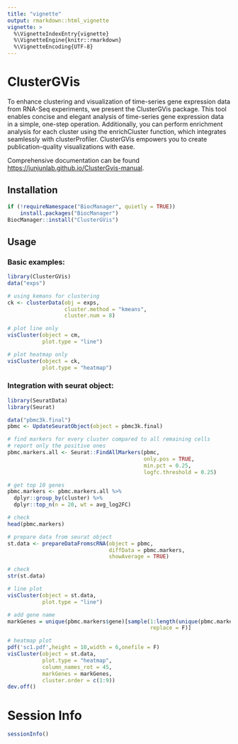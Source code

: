 ```yaml
---
title: "vignette"
output: rmarkdown::html_vignette
vignette: >
  %\VignetteIndexEntry{vignette}
  %\VignetteEngine{knitr::rmarkdown}
  %\VignetteEncoding{UTF-8}
---
```


# ClusterGVis

To enhance clustering and visualization of time-series gene expression data from RNA-Seq experiments, we present the ClusterGVis package. This tool enables concise and elegant analysis of time-series gene expression data in a simple, one-step operation. Additionally, you can perform enrichment analysis for each cluster using the enrichCluster function, which integrates seamlessly with clusterProfiler. ClusterGVis empowers you to create publication-quality visualizations with ease.

Comprehensive documentation can be found <https://junjunlab.github.io/ClusterGvis-manual>.

## Installation

```r
if (!requireNamespace("BiocManager", quietly = TRUE))
    install.packages("BiocManager")
BiocManager::install("ClusterGVis")
```

## Usage

### Basic examples:

```r
library(ClusterGVis)
data("exps")

# using kemans for clustering
ck <- clusterData(obj = exps,
                  cluster.method = "kmeans",
                  cluster.num = 8)

# plot line only
visCluster(object = cm,
           plot.type = "line")

# plot heatmap only
visCluster(object = ck,
           plot.type = "heatmap")
```

### Integration with seurat object:

```r
library(SeuratData)
library(Seurat)

data("pbmc3k.final")
pbmc <- UpdateSeuratObject(object = pbmc3k.final)

# find markers for every cluster compared to all remaining cells
# report only the positive ones
pbmc.markers.all <- Seurat::FindAllMarkers(pbmc,
                                           only.pos = TRUE,
                                           min.pct = 0.25,
                                           logfc.threshold = 0.25)

# get top 10 genes
pbmc.markers <- pbmc.markers.all %>%
  dplyr::group_by(cluster) %>%
  dplyr::top_n(n = 20, wt = avg_log2FC)

# check
head(pbmc.markers)

# prepare data from seurat object
st.data <- prepareDataFromscRNA(object = pbmc,
                                diffData = pbmc.markers,
                                showAverage = TRUE)

# check
str(st.data)

# line plot
visCluster(object = st.data,
           plot.type = "line")

# add gene name
markGenes = unique(pbmc.markers$gene)[sample(1:length(unique(pbmc.markers$gene)),40,
                                             replace = F)]

# heatmap plot
pdf('sc1.pdf',height = 10,width = 6,onefile = F)
visCluster(object = st.data,
           plot.type = "heatmap",
           column_names_rot = 45,
           markGenes = markGenes,
           cluster.order = c(1:9))
dev.off()
```

# Session Info

```r
sessionInfo()
```
